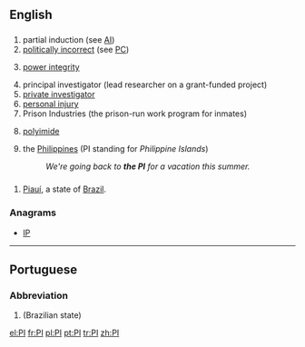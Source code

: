 {{also|Appendix:Variations of "pi"}}
==English==

==={{initialism-old|en}}===
{{head|en}}

# partial induction (see [[AI]])
# [[politically incorrect]] (see [[PC]])
# {{context|electronics|lang=en}} [[power integrity]]
# principal investigator (lead researcher on a grant-funded project)
# [[private investigator]]
# [[personal injury]]
# Prison Industries (the prison-run work program for inmates)
# {{context|organic compound|lang=en}} [[polyimide]]
# {{context|Philippines|colloquial|lang=en}} the [[Philippines]] (PI standing for ''Philippine Islands'')
#: ''We're going back to '''the PI''' for a vacation this summer.''

==={{abbreviation-old|en}}===
{{head|en}}

# [[Piauí]], a state of [[Brazil]].

===Anagrams===
* [[IP#English|IP]]

----

==Portuguese==

===Abbreviation===
{{head|pt|abbreviation}}

# {{abbreviation of|Piauí|lang=pt}} (Brazilian state)

[[el:PI]]
[[fr:PI]]
[[pl:PI]]
[[pt:PI]]
[[tr:PI]]
[[zh:PI]]